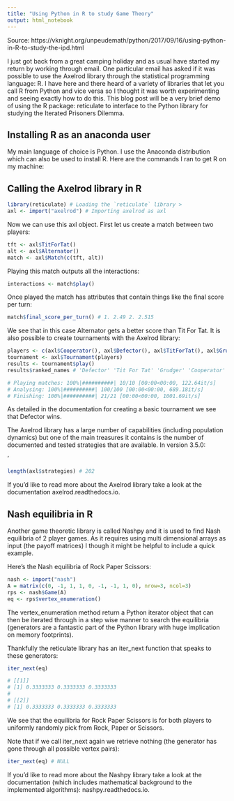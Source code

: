 ```yaml
---
title: "Using Python in R to study Game Theory"
output: html_notebook
---
```


Source: https://vknight.org/unpeudemath/python/2017/09/16/using-python-in-R-to-study-the-ipd.html

I just got back from a great camping holiday and as usual have started my return by working through email. One particular email has asked if it was possible to use the Axelrod library through the statistical programming language: R. I have here and there heard of a variety of libraries that let you call R from Python and vice versa so I thought it was worth experimenting and seeing exactly how to do this. This blog post will be a very brief demo of using the R package: reticulate to interface to the Python library for studying the Iterated Prisoners Dilemma.

## Installing R as an anaconda user
My main language of choice is Python. I use the Anaconda distribution which can also be used to install R. Here are the commands I ran to get R on my machine:


## Calling the Axelrod library in R

```r
library(reticulate) # Loading the `reticulate` library > 
axl <- import("axelrod") # Importing axelrod as axl
```


Now we can use this axl object. First let us create a match between two players:

```r
tft <- axl$TitForTat() 
alt <- axl$Alternator() 
match <- axl$Match(c(tft, alt))
```

Playing this match outputs all the interactions:
```r
interactions <- match$play()
```

Once played the match has attributes that contain things like the final score per turn:

```r
match$final_score_per_turn() # 1. 2.49 2. 2.515
```

We see that in this case Alternator gets a better score than Tit For Tat. It is also possible to create tournaments with the Axelrod library:

```r
players <- c(axl$Cooperator(), axl$Defector(), axl$TitForTat(), axl$Grudger()) 
tournament <- axl$Tournament(players) 
results <- tournament$play() 
results$ranked_names # 'Defector' 'Tit For Tat' 'Grudger' 'Cooperator'

# Playing matches: 100%|##########| 10/10 [00:00<00:00, 122.64it/s]
# Analysing: 100%|##########| 100/100 [00:00<00:00, 689.18it/s]
# Finishing: 100%|##########| 21/21 [00:00<00:00, 1001.69it/s]
```

As detailed in the documentation for creating a basic tournament we see that Defector wins.

The Axelrod library has a large number of capabilities (including population dynamics) but one of the main treasures it contains is the number of documented and tested strategies that are available. In version 3.5.0:

'
```r
length(axl$strategies) # 202
```

If you’d like to read more about the Axelrod library take a look at the documentation axelrod.readthedocs.io.


## Nash equilibria in R
Another game theoretic library is called Nashpy and it is used to find Nash equilibria of 2 player games. As it requires using multi dimensional arrays as input (the payoff matrices) I though it might be helpful to include a quick example.

Here’s the Nash equilibria of Rock Paper Scissors:

```r
nash <- import("nash") 
A = matrix(c(0, -1, 1, 1, 0, -1, -1, 1, 0), nrow=3, ncol=3) 
rps <- nash$Game(A) 
eq <- rps$vertex_enumeration()

```

The vertex_enumeration method return a Python iterator object that can then be iterated through in a step wise manner to search the equilibria (generators are a fantastic part of the Python library with huge implication on memory footprints).

Thankfully the reticulate library has an iter_next function that speaks to these generators:

```r
iter_next(eq) 

# [[1]]
# [1] 0.3333333 0.3333333 0.3333333
# 
# [[2]]
# [1] 0.3333333 0.3333333 0.3333333
```

We see that the equilibria for Rock Paper Scissors is for both players to uniformly randomly pick from Rock, Paper or Scissors.

Note that if we call iter_next again we retrieve nothing (the generator has gone through all possible vertex pairs):

```r
iter_next(eq) # NULL
```


If you’d like to read more about the Nashpy library take a look at the documentation (which includes mathematical background to the implemented algorithms): nashpy.readthedocs.io.

